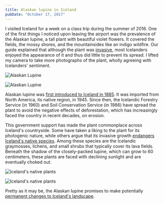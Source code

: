 ```yaml
---
title: Alaskan lupine in Iceland
pubDate: "October 17, 2017"
---
```


I visited Iceland for a week on a class trip during the summer of 2016. One of the first things I noticed upon leaving the airport was the prevalence of the Alaskan lupine, a tall plant with beautiful violet flowers. It covered the fields, the mossy shores, and the mountainsides like an indigo wildfire. Our guide explained that although the plant was [invasive](www.sandatlas.org/invasive-for-sure-but-beautiful-nevertheless/), most Icelanders enjoyed the appearance of it and thus did little to prevent its spread. I lifted my camera to take more photographs of the plant, wholly agreeing with Icelanders' sentiment.

![Alaskan Lupine](/images/cards/IMG_2918.JPG)

![Alaskan Lupine](/images/cards/IMG_2996.JPG)

Alaskan lupine was [first introduced to Iceland in 1885](http://grapevine.is/mag/articles/2011/08/25/alaskan-wolf-invades-iceland/). It was imported from North America, its native region, in 1945. Since then, the Icelandic Forestry Service (in 1960) and Soil Conservation Service (in 1986) have spread the plant to avoid the negative effects of deforestation, which has increasingly faced the country in recent decades, on erosion.

This government support has made the plant commonplace across Iceland's countryside. Some have taken a liking to the plant for its photogenic nature, while others argue that its invasive growth [endangers Iceland's native species](news.mongabay.com/2006/07/invasive-purple-flower-impacts-icelands-biodiversity/). Among these species are the Icelandic graymosses, lichens, and small shrubs that typically cover its lava fields. Beneath the shadow of the closely-packed lupine, which can grow to 60 centimeters, these plants are faced with declining sunlight and are eventually choked out.

![Iceland's native plants](/images/cards//IMG_3089.JPG)

![Iceland's native plants](/images/cards/AA5.png)


Pretty as it may be, the Alaskan lupine promises to make potentially [permanent changes to Iceland's landscape](https://web.archive.org/web/20160708074355/icelandmag.visir.is/article/war-lupine-plant-continues-around-iceland).
